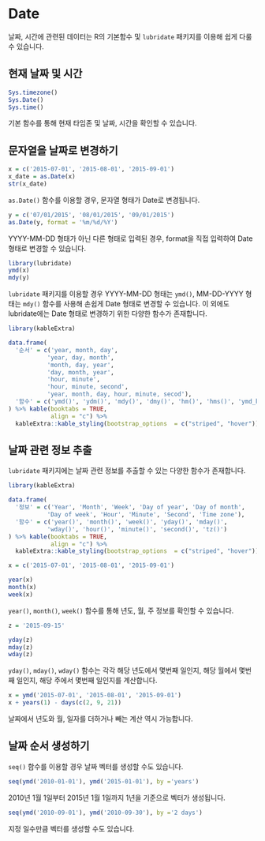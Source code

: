 # Date

날짜, 시간에 관련된 데이터는 R의 기본함수 및 `lubridate` 패키지를 이용해 쉽게 다룰 수 있습니다.

## 현재 날짜 및 시간 

```r
Sys.timezone()
Sys.Date()
Sys.time()
```

기본 함수를 통해 현재 타임존 및 날짜, 시간을 확인할 수 있습니다.

## 문자열을 날짜로 변경하기


```r
x = c('2015-07-01', '2015-08-01', '2015-09-01')
x_date = as.Date(x)
str(x_date)
```

`as.Date()` 함수를 이용할 경우, 문자열 형태가 Date로 변경됩니다.

```r
y = c('07/01/2015', '08/01/2015', '09/01/2015')
as.Date(y, format = '%m/%d/%Y')
```

YYYY-MM-DD 형태가 아닌 다른 형태로 입력된 경우, format을 직접 입력하여 Date 형태로 변경할 수 있습니다.

```r
library(lubridate)
ymd(x)
mdy(y)
```

`lubridate` 패키지를 이용할 경우 YYYY-MM-DD 형태는 `ymd()`, MM-DD-YYYY 형태는 `mdy()` 함수를 사용해 손쉽게 Date 형태로 변경할 수 있습니다. 이 외에도 lubridate에는 Date 형태로 변경하기 위한 다양한 함수가 존재합니다.

```r
library(kableExtra)

data.frame(
  '순서' = c('year, month, day',
           'year, day, month',
           'month, day, year',
           'day, month, year',
           'hour, minute',
           'hour, minute, second',
           'year, month, day, hour, minute, secod'),
  '함수' = c('ymd()', 'ydm()', 'mdy()', 'dmy()', 'hm()', 'hms()', 'ymd_hms()')
) %>% kable(booktabs = TRUE,
            align = "c") %>%
  kableExtra::kable_styling(bootstrap_options  = c("striped", "hover"))
```

## 날짜 관련 정보 추출

`lubridate` 패키지에는 날짜 관련 정보를 추출할 수 있는 다양한 함수가 존재합니다.

```r
library(kableExtra)

data.frame(
  '정보' = c('Year', 'Month', 'Week', 'Day of year', 'Day of month',
           'Day of week', 'Hour', 'Minute', 'Second', 'Time zone'),
  '함수' = c('year()', 'month()', 'week()', 'yday()', 'mday()',
           'wday()', 'hour()', 'minute()', 'second()', 'tz()')
) %>% kable(booktabs = TRUE,
            align = "c") %>%
  kableExtra::kable_styling(bootstrap_options  = c("striped", "hover"))
```

```r
x = c('2015-07-01', '2015-08-01', '2015-09-01')
```

```r
year(x)
month(x)
week(x)
```

`year()`, `month()`, `week()` 함수를 통해 년도, 월, 주 정보를 확인할 수 있습니다.

```r
z = '2015-09-15'
```

```r
yday(z)
mday(z)
wday(z)
```

`yday()`, `mday()`, `wday()` 함수는 각각 해당 년도에서 몇번째 일인지, 해당 월에서 몇번째 일인지, 해당 주에서 몇번째 일인지를 계산합니다.

```r
x = ymd('2015-07-01', '2015-08-01', '2015-09-01') 
x + years(1) - days(c(2, 9, 21))
```

날짜에서 년도와 월, 일자를 더하거나 빼는 계산 역시 가능합니다.

## 날짜 순서 생성하기

`seq()` 함수를 이용할 경우 날짜 벡터를 생성할 수도 있습니다.

```r
seq(ymd('2010-01-01'), ymd('2015-01-01'), by ='years')
```

2010년 1월 1일부터 2015년 1월 1일까지 1년을 기준으로 벡터가 생성됩니다.

```r
seq(ymd('2010-09-01'), ymd('2010-09-30'), by ='2 days')
```

지정 일수만큼 벡터를 생성할 수도 있습니다.

